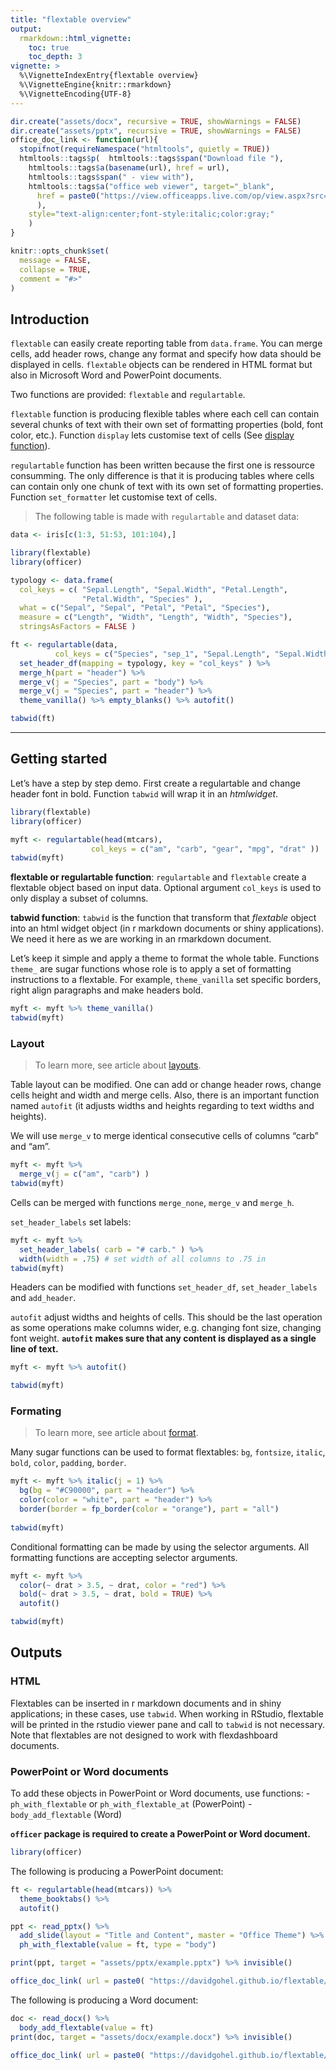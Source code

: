 ```yaml
---
title: "flextable overview"
output: 
  rmarkdown::html_vignette:
    toc: true 
    toc_depth: 3
vignette: >
  %\VignetteIndexEntry{flextable overview}
  %\VignetteEngine{knitr::rmarkdown}
  %\VignetteEncoding{UTF-8}
---
```


```r
dir.create("assets/docx", recursive = TRUE, showWarnings = FALSE)
dir.create("assets/pptx", recursive = TRUE, showWarnings = FALSE)
office_doc_link <- function(url){
  stopifnot(requireNamespace("htmltools", quietly = TRUE))
  htmltools::tags$p(  htmltools::tags$span("Download file "),
    htmltools::tags$a(basename(url), href = url), 
    htmltools::tags$span(" - view with"),
    htmltools::tags$a("office web viewer", target="_blank", 
      href = paste0("https://view.officeapps.live.com/op/view.aspx?src=", url)
      ), 
    style="text-align:center;font-style:italic;color:gray;"
    )
}
```

```r
knitr::opts_chunk$set(
  message = FALSE,
  collapse = TRUE,
  comment = "#>"
)
```

## Introduction 

`flextable` can easily create reporting table from `data.frame`. You can merge cells, add header rows, change any format and specify how data should be displayed in cells. `flextable` objects can be rendered in HTML format but also in Microsoft Word and PowerPoint documents.

Two functions are provided: `flextable` and `regulartable`.

`flextable` function is producing flexible tables where each cell can contain 
several chunks of text with their own set of formatting properties 
(bold, font color, etc.). Function `display` lets customise text of cells (See 
[display function](format.html#display-function)).


`regulartable` function has been written because the first one is ressource 
consumming. The only difference is that it is producing tables where cells 
can contain only one chunk of text with its own set of formatting properties.
Function `set_formatter` let customise text of cells.

> The following table is made with `regulartable` and dataset data:

```r
data <- iris[c(1:3, 51:53, 101:104),]
```


```r
library(flextable)
library(officer)

typology <- data.frame(
  col_keys = c( "Sepal.Length", "Sepal.Width", "Petal.Length",
                "Petal.Width", "Species" ),
  what = c("Sepal", "Sepal", "Petal", "Petal", "Species"),
  measure = c("Length", "Width", "Length", "Width", "Species"),
  stringsAsFactors = FALSE )

ft <- regulartable(data, 
          col_keys = c("Species", "sep_1", "Sepal.Length", "Sepal.Width", "sep_2",  "Petal.Length", "Petal.Width" ) ) %>% 
  set_header_df(mapping = typology, key = "col_keys" ) %>% 
  merge_h(part = "header") %>% 
  merge_v(j = "Species", part = "body") %>% 
  merge_v(j = "Species", part = "header") %>% 
  theme_vanilla() %>% empty_blanks() %>% autofit() 

tabwid(ft)
```

---


## Getting started

Let's have a step by step demo. First create a regulartable and change header font in bold. Function `tabwid` will wrap it in an *htmlwidget*.

```r
library(flextable)
library(officer)

myft <- regulartable(head(mtcars), 
                  col_keys = c("am", "carb", "gear", "mpg", "drat" ))
tabwid(myft)
```

**flextable or regulartable function**: `regulartable` and `flextable` create a flextable object based on input data. Optional argument `col_keys` is used to only display a subset of columns. 

**tabwid function**: `tabwid` is the function that transform that *flextable* object into an html widget object (in r markdown documents or shiny applications). We need it here as we are working in an rmarkdown document.

Let's keep it simple and apply a theme to format the whole table. Functions `theme_` are sugar functions whose role is to apply a set of formatting instructions to a flextable. For example, `theme_vanilla` set specific borders, right align paragraphs and make headers bold. 

```r
myft <- myft %>% theme_vanilla()
tabwid(myft)
```

### Layout

> To learn more, see article about [layouts](./layout.html).

Table layout can be modified. One can add or change header rows, change cells height and width and merge cells. Also, there is an important function named `autofit` (it adjusts widths and heights regarding to text widths and heights).

We will use `merge_v` to merge identical consecutive cells of 
columns "carb" and "am".

```r
myft <- myft %>%
  merge_v(j = c("am", "carb") )
tabwid(myft)
```

Cells can be merged with functions `merge_none`, `merge_v` and `merge_h`.

`set_header_labels` set labels:

```r
myft <- myft %>%
  set_header_labels( carb = "# carb." ) %>% 
  width(width = .75) # set width of all columns to .75 in
tabwid(myft)
```

Headers can be modified with functions `set_header_df`, `set_header_labels` and `add_header`.

`autofit` adjust widths and heights of cells. This should be the last operation as some operations make columns wider, e.g. changing font size, changing font weight. **`autofit` makes sure that any content is displayed as a single line of text.**

```r
myft <- myft %>% autofit()

tabwid(myft)
```


### Formating

> To learn more, see article about [format](./format.html).

Many sugar functions can be used to format flextables: `bg`, `fontsize`, `italic`, `bold`, `color`, `padding`, `border`. 

```r
myft <- myft %>% italic(j = 1) %>% 
  bg(bg = "#C90000", part = "header") %>% 
  color(color = "white", part = "header") %>% 
  border(border = fp_border(color = "orange"), part = "all")
  
tabwid(myft)
```

Conditional formatting can be made by using the selector arguments. All formatting functions are accepting selector arguments. 

```r
myft <- myft %>% 
  color(~ drat > 3.5, ~ drat, color = "red") %>% 
  bold(~ drat > 3.5, ~ drat, bold = TRUE) %>% 
  autofit()

tabwid(myft)
```


## Outputs

### HTML

Flextables can be inserted in r markdown documents and in shiny applications; in these cases, use `tabwid`. When working in RStudio, flextable will be printed in the rstudio viewer pane and call to `tabwid` is not necessary. Note that flextables are not designed to work with flexdashboard documents.

### PowerPoint or Word documents

To add these objects in PowerPoint or Word documents, use functions:
- `ph_with_flextable` or `ph_with_flextable_at` (PowerPoint)
- `body_add_flextable` (Word)

**`officer` package is required to create a PowerPoint or Word document.**

```r
library(officer)
```

The following is producing a PowerPoint document:

```r
ft <- regulartable(head(mtcars)) %>% 
  theme_booktabs() %>% 
  autofit()

ppt <- read_pptx() %>% 
  add_slide(layout = "Title and Content", master = "Office Theme") %>% 
  ph_with_flextable(value = ft, type = "body") 

print(ppt, target = "assets/pptx/example.pptx") %>% invisible()
```

```r
office_doc_link( url = paste0( "https://davidgohel.github.io/flextable/articles/", "assets/pptx/example.pptx" ) )
```

The following is producing a Word document:

```r
doc <- read_docx() %>% 
  body_add_flextable(value = ft)
print(doc, target = "assets/docx/example.docx") %>% invisible()
```

```r
office_doc_link( url = paste0( "https://davidgohel.github.io/flextable/articles/", "assets/docx/example.docx" ) )
```
